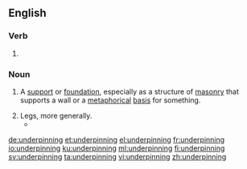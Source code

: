 ==English==

===Verb===
{{head|en|present participle}}

# {{present participle of|underpin|lang=en|nocat=1}}

===Noun===
{{wikipedia}}
{{en-noun}}

# A [[support]] or [[foundation]], especially as a structure of [[masonry]] that supports a wall or a [[metaphorical]] [[basis]] for something.
#: {{ux|en|This house's '''underpinning''' is not up to standard.}}
#: {{ux|en|I would like to know more about the '''underpinning''' of this political theory.}}
# Legs, more generally.
#* {{quote-book|year=1913|author={{w|Joseph C. Lincoln}}
|title=[http://openlibrary.org/works/OL5535161W Mr. Pratt's Patients]|chapter=1
|passage=Thinks I to myself, &ldquo;Sol, you're run off your course again. This is a rich man's summer &lsquo;cottage&rsquo; and if you don't look out there's likely to be some nice, lively dog taking an interest in your '''underpinning'''.&rdquo;}}

[[de:underpinning]]
[[et:underpinning]]
[[el:underpinning]]
[[fr:underpinning]]
[[io:underpinning]]
[[ku:underpinning]]
[[ml:underpinning]]
[[fi:underpinning]]
[[sv:underpinning]]
[[ta:underpinning]]
[[vi:underpinning]]
[[zh:underpinning]]